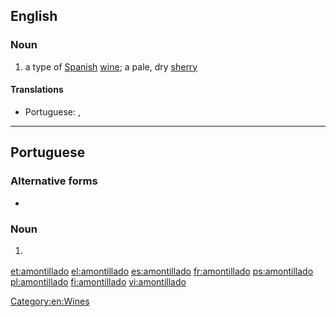 ==English==

===Noun===
{{en-noun}}

# a type of [[Spanish]] [[wine]]; a pale, dry [[sherry]]

====Translations====
{{trans-top|a type of Spanish wine}}
* Portuguese: {{t|pt|amontillado|m}}, {{t|pt|amontilhado|m}}
{{trans-mid}}
{{trans-bottom}}

[[Category:en:Wines]]

----

==Portuguese==

===Alternative forms===
* {{l|pt|amontilhado}}

===Noun===
{{pt-noun|m}}

# {{l|en|amontillado}} {{gloss|a type of Spanish wine}}

{{catlangcode|pt|Wines}}

[[et:amontillado]]
[[el:amontillado]]
[[es:amontillado]]
[[fr:amontillado]]
[[ps:amontillado]]
[[pl:amontillado]]
[[fi:amontillado]]
[[vi:amontillado]]
